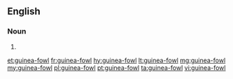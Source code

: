 ==English==

===Noun===
{{head|en|noun}}

# {{attributive of|guinea fowl|lang=en|nodot=1}}

[[et:guinea-fowl]]
[[fr:guinea-fowl]]
[[hy:guinea-fowl]]
[[lt:guinea-fowl]]
[[mg:guinea-fowl]]
[[my:guinea-fowl]]
[[pl:guinea-fowl]]
[[pt:guinea-fowl]]
[[ta:guinea-fowl]]
[[vi:guinea-fowl]]